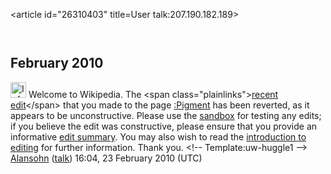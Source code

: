 <article id="26310403" title=User talk:207.190.182.189>
	<talkpage id="26310403" title="User talk:207.190.182.189">

== February 2010 ==

[[Image:Information.png|25px]] Welcome to Wikipedia. The &lt;span class=&quot;plainlinks&quot;&gt;[http://en.wikipedia.org/wiki/Pigment?diff=345893488 recent edit]&lt;/span&gt; that you made to the page [[:Pigment]] has been reverted, as it appears to be unconstructive. Please use the [[Wikipedia:Sandbox|sandbox]] for testing any edits; if you believe the edit was constructive, please ensure that you provide an informative [[Help:Edit summary|edit summary]]. You may also wish to read the [[Wikipedia:Introduction|introduction to editing]] for further information. Thank you. &lt;!-- Template:uw-huggle1 --&gt; [[User:Alansohn|Alansohn]] ([[User talk:Alansohn|talk]]) 16:04, 23 February 2010 (UTC)
	</talkpage>
</article>